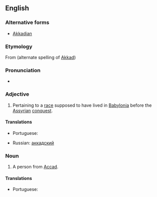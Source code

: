 ==English==

===Alternative forms===
* [[Akkadian]]

===Etymology===
From {{term|Accad|lang=en}} (alternate spelling of [[Akkad]]) {{suffix||ian}}

===Pronunciation===
* {{IPA|/əˈkeɪdiən/|/əˈkɑdiən/|lang=en}}

===Adjective===
{{en-adj}}

# Pertaining to a [[race]] supposed to have lived in [[Babylonia]] before the [[Assyrian]] [[conquest]].

====Translations====
{{trans-top|pertaining to a race supposed to have lived in Babylonia before the Assyrian conquest}}
* Portuguese: {{t+|pt|acadiano|m}}
{{trans-mid}}
* Russian: [[аккадский]]
{{trans-bottom}}

===Noun===
{{en-noun}}

# A person from [[Accad]].

====Translations====
{{trans-top|A person from Accad}}
* Portuguese: {{t+|pt|acadiano|m}}
{{trans-mid}}
{{trans-bottom}}